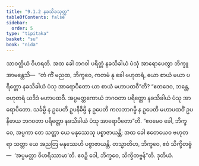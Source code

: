 ```yaml
---
title: "9.1.2 နခသိခသုတ္တ"
tableOfContents: false
sidebar:
  order: 5
type: "tipitaka"
basket: "su"
book: "nida"
---
```



<DynamicBreadcrumb />

<Division number="224" book="nida">

<Paragraph number="1214" book="nida">
သာဝတ္ထိယံ ဝိဟရတိ. အထ ခေါ ဘဂဝါ ပရိတ္တံ နခသိခါယံ ပံသုံ အာရောပေတွာ ဘိက္ခူ အာမန္တေသိ—  “တံ ကိံ မညထ, ဘိက္ခဝေ, ကတမံ နု ခေါ ဗဟုတရံ, ယော စာယံ မယာ ပရိတ္တော နခသိခါယံ ပံသု အာရောပိတော ယာ စာယံ မဟာပထဝီ”တိ? “ဧတဒေဝ, ဘန္တေ, ဗဟုတရံ ယဒိဒံ မဟာပထဝီ. အပ္ပမတ္တကောယံ ဘဂဝတာ ပရိတ္တော နခသိခါယံ ပံသု အာရောပိတော. သင်္ခမ္ပိ န ဥပေတိ ဥပနိဓိမ္ပိ န ဥပေတိ ကလဘာဂမ္ပိ န ဥပေတိ မဟာပထဝိံ ဥပနိဓာယ ဘဂဝတာ ပရိတ္တော နခသိခါယံ ပံသု အာရောပိတော”တိ. “ဧဝမေဝ ခေါ, ဘိက္ခဝေ, အပ္ပကာ တေ သတ္တာ ယေ မနုဿေသု ပစ္စာဇာယန္တိ; အထ ခေါ ဧတေယေဝ ဗဟုတရာ သတ္တာ ယေ အညတြ မနုဿေဟိ ပစ္စာဇာယန္တိ. တသ္မာတိဟ, ဘိက္ခဝေ, ဧဝံ သိက္ခိတဗ္ဗံ—  ‘အပ္ပမတ္တာ ဝိဟရိဿာမာ’တိ. ဧဝဉှိ ဝေါ, ဘိက္ခဝေ, သိက္ခိတဗ္ဗန်”တိ.

</Paragraph>
</Division>

<Paragraph number="1215" type="center" book="nida">
ဒုတိယံ.
</Paragraph>